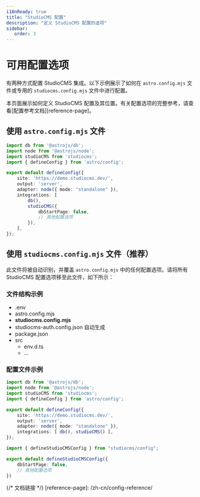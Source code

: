 ```yaml
---
i18nReady: true
title: "StudioCMS 配置"
description: "定义 StudioCMS 配置的选项"
sidebar:
   order: 3
---
```



# 可用配置选项

有两种方式配置 StudioCMS 集成。以下示例展示了如何在 `astro.config.mjs` 文件或专用的 `studiocms.config.mjs` 文件中进行配置。

<ReadMore>
本页面展示如何定义 StudioCMS 配置及其位置。有关配置选项的完整参考，请查看[配置参考文档][reference-page]。
</ReadMore>

## 使用 `astro.config.mjs` 文件

```ts twoslash title="astro.config.mjs"
import db from '@astrojs/db';
import node from '@astrojs/node';
import studioCMS from 'studiocms';
import { defineConfig } from 'astro/config';

export default defineConfig({
    site: 'https://demo.studiocms.dev/',
    output: 'server',
    adapter: node({ mode: "standalone" }),
    integrations: [
        db(),
        studioCMS({
            dbStartPage: false,
            // 其他配置选项
        }),
    ],
});
```

## 使用 `studiocms.config.mjs` 文件（推荐）

此文件将被自动识别，并覆盖 `astro.config.mjs` 中的任何配置选项。请将所有 StudioCMS 配置选项移至此文件，如下所示：

### 文件结构示例

<FileTree>

- .env
- astro.config.mjs
- **studiocms.config.mjs**
- studiocms-auth.config.json 自动生成
- package.json
- src
  - env.d.ts
  - ...

</FileTree>

### 配置文件示例

```ts twoslash title="astro.config.mjs"
import db from '@astrojs/db';
import node from '@astrojs/node';
import studioCMS from 'studiocms';
import { defineConfig } from 'astro/config';

export default defineConfig({
    site: 'https://demo.studiocms.dev/',
    output: 'server',
    adapter: node({ mode: "standalone" }),
    integrations: [ db(), studioCMS() ],
});
```

```ts twoslash title="studiocms.config.mjs"
import { defineStudioCMSConfig } from "studiocms/config";

export default defineStudioCMSConfig({
    dbStartPage: false,
    // 其他配置选项
})
```

{/* 文档链接 */}
[reference-page]: /zh-cn/config-reference/